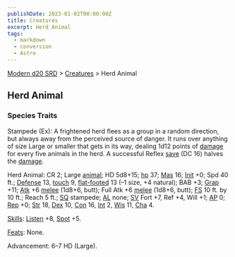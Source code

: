 ```yaml
---
publishDate: 2023-01-02T00:00:00Z
title: Creatures
excerpt: Herd Animal
tags:
  - markdown
  - conversion
  - Astro
---
```


[Modern d20 SRD](/#modernD20) > [Creatures](modern-d20-srd-creatures-index) > Herd Animal

## Herd Animal

### Species Traits

Stampede (Ex): A frightened herd flees as a group in a random direction, but always away from the perceived source of danger. It runs over anything of size Large or smaller that gets in its way, dealing 1d12 points of [damage](modern-d20-srd-combat-damage) for every five animals in the herd. A successful Reflex [save](modern-d20-srd-basics-saving-throws) (DC 16) halves the [damage](modern-d20-srd-combat-damage).

Herd Animal: CR 2; Large [animal](modern-d20-srd-creature-types-animal); HD 5d8+15; [hp](modern-d20-srd-combat-hit-points) 37; [Mas](modern-d20-srd-creatures-creature-overview) 16; [Init](modern-d20-srd-combat-initiative) +0; Spd 40 ft.; [Defense](modern-d20-srd-combat-defense) 13, [touch](modern-d20-srd-combat-attack-actions) 9, [flat-footed](modern-d20-srd-combat-surprise) 13 (–1 size, +4 natural); BAB +3; [Grap](modern-d20-srd-combat-grapple) +11; [Atk](modern-d20-srd-combat-attack-roll) +6 [melee](modern-d20-srd-combat-attack-roll) (1d8+6, butt); Full Atk +6 [melee](modern-d20-srd-combat-attack-roll) (1d8+6, butt); [FS](modern-d20-srd-creatures-creature-overview) 10 ft. by 10 ft.; Reach 5 ft.; [SQ](modern-d20-srd-creatures-creature-overview) stampede; [AL](modern-d20-srd-basics-allegiances) none; [SV](modern-d20-srd-basics-saving-throws) Fort +7, Ref +4, Will +1; [AP](modern-d20-srd-creatures-creature-overview) 0; [Rep](modern-d20-srd-creatures-creature-overview) +0; [Str](modern-d20-srd-basics-ability-scores) 18, [Dex](modern-d20-srd-basics-ability-scores) 10, [Con](modern-d20-srd-basics-ability-scores) 16, [Int](modern-d20-srd-basics-ability-scores) 2, [Wis](modern-d20-srd-basics-ability-scores) 11, [Cha](modern-d20-srd-basics-ability-scores) 4.

[Skills](modern-d20-srd-skills-index): [Listen](modern-d20-srd-skills-listen) +8, [Spot](modern-d20-srd-skills-spot) +5.

[Feats](modern-d20-srd-feats-index): None.

Advancement: 6–7 HD (Large).
